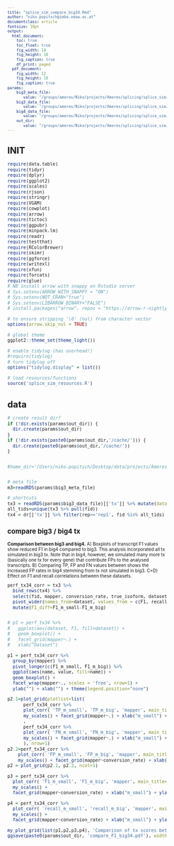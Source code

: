 ```yaml
---
title: "splice_sim_compare_big34.Rmd"
author: "niko.popitsch@imba.oeaw.ac.at"
documentclass: article
fontsize: 10pt
output:
  html_document:
    toc: true
    toc_float: true
    fig_width: 14
    fig_height: 10
    fig_caption: true
    df_print: paged
  pdf_document:
    fig_width: 12
    fig_height: 10
    fig_caption: true
params:
    big3_meta_file:
       value: "/groups/ameres/Niko/projects/Ameres/splicing/splice_sim/splice_sim_paper/replicate_data_big3_kss/meta.rds"
    big3_data_file:
       value: "/groups/ameres/Niko/projects/Ameres/splicing/splice_sim/splice_sim_paper/replicate_data_big3_kss/data.pooled.rds"
    big4_data_file:
       value: "/groups/ameres/Niko/projects/Ameres/splicing/splice_sim/splice_sim_paper/replicate_data_kss/data.pooled.rds"
    out_dir:
       value: "/groups/ameres/Niko/projects/Ameres/splicing/splice_sim/splice_sim_paper/analysis_kss/"
---
```

<style type="text/css">
body, td {
   font-size: 10px;
}
code.r{
  font-size: 10px;
}
pre {
  font-size: 10px
}
div.blue pre { background-color:lightblue; }
div.blue pre.r { background-color:blue; }
</style>

<!--
rmarkdown::render('splice_sim_big34.Rmd', 'html_document')
-->

# INIT

```r
require(data.table)
require(tidyr)
require(dplyr)
require(ggplot2)
require(scales)
require(rjson)
require(stringr)
require(VGAM)
require(cowplot)
require(arrow)
require(tictoc)
require(ggpubr)
require(minpack.lm)
require(readr)
require(testthat)
require(RColorBrewer)
require(skimr)
require(ggforce)
require(writexl)
require(xfun)
require(forcats)
require(glue)
# NB install arrow with snappy on Rstudio server
# Sys.setenv(ARROW_WITH_SNAPPY = "ON")
# Sys.setenv(NOT_CRAN="true")
# Sys.setenv(LIBARROW_BINARY="FALSE")
# install.packages("arrow", repos = "https://arrow-r-nightly.s3.amazonaws.com")

# to ensure stripping '\0' (nul) from character vector
options(arrow.skip_nul = TRUE)

# global theme
ggplot2::theme_set(theme_light())

# enable tidylog (has overhead!)
#require(tidylog)
# turn tidylog off
options("tidylog.display" = list()) 

# load resources/functions
source('splice_sim_resources.R')

```


# data

```r

# create result dir?
if (!dir.exists(params$out_dir)) {
  dir.create(params$out_dir)
} 
if (!dir.exists(paste0(params$out_dir,'/cache/'))) {
  dir.create(paste0(params$out_dir,'/cache/'))
} 


#home_dir='/Users/niko.popitsch/Desktop/data/projects/Ameres/splicing/splice_sim/testruns/big4_slamseq_nf/'


# meta file
m3=readRDS(params$big3_meta_file)

# shortcuts
tx3 = readRDS(params$big3_data_file)[['tx']] %>% mutate(dataset='m_small')
all_tids=unique(tx3 %>% pull(fid))
tx4 = dr[['tx']] %>% filter(rep=='rep1', fid %in% all_tids) %>% mutate(dataset='m_big')


```


## compare big3 / big4 tx


<div class = "blue">
<b>Comparison between big3 and big4.</b>
A) Boxplots of transcript F1 values show reduced F1 in big4 compared to big3. 
This analysis incorporated all tx simulated in big3 tx. Note that in big4, however, we simulated many more tx (basically one tx for every gene) that contribute FPs to the analysed transcripts.
B) Comparing TP, FP and FN values between shows the increased FP rates in big4 stemming from tx not simulated in big3. 
C+D) Effect on F1 and recall correlations between these datasets.
</div>

```r

perf_tx34_corr = tx3 %>% 
  bind_rows(tx4) %>% 
  select(fid, mapper, conversion_rate, true_isoform, dataset, F1=all_F1, recall=all_recall, TP=all_TP, FP=all_FP, FN=all_FN) %>% 
  pivot_wider(names_from=dataset, values_from = c(F1, recall, TP, FP, FN)) %>% 
  mutate(F1_diff=F1_m_small-F1_m_big)


# p1 = perf_tx34 %>% 
#   ggplot(aes(dataset, F1, fill=dataset)) + 
#   geom_boxplot() +
#   facet_grid(mapper~.) +
#   xlab("Dataset")

p1 = perf_tx34_corr %>% 
  group_by(mapper) %>% 
  pivot_longer(c(F1_m_small, F1_m_big)) %>% 
  ggplot(aes(name, value, fill=name)) + 
  geom_boxplot() +
  facet_wrap(mapper~., scales = 'free', nrow=1) + 
  ylab("") + xlab("") + theme(legend.position="none") 

p2.1=plot_grid(plotlist=list(
      perf_tx34_corr %>% 
      plot_corr( 'TP_m_small', 'TP_m_big', 'mapper', main_title='TP ', max_x=NA, xlog=F, show_legend=F, calc_corr=F, draw_diag = T ) +
      my_scales() + facet_grid(mapper~.) + xlab("m_small") + ylab("m_big") + theme(axis.text.x=element_text(size=rel(0.7)))
      ,
      perf_tx34_corr %>% 
      plot_corr( 'FN_m_small', 'FN_m_big', 'mapper', main_title='FN', max_x=NA, xlog=F, show_legend=F, calc_corr=F, draw_diag = T ) +
      my_scales() + facet_grid(mapper~.) + xlab("m_small") + ylab("m_big") + theme(axis.text.x=element_text(size=rel(0.7)))
      ), nrow=1)
p2.2=perf_tx34_corr %>% 
    plot_corr( 'FP_m_small', 'FP_m_big', 'mapper', main_title='FP', max_x=NA, xlog=F, show_legend=F, calc_corr=F, draw_diag = T ) +
    my_scales() + facet_grid(mapper~conversion_rate) + xlab("m_small") + ylab("m_big") + theme(axis.text.x=element_text(size=rel(0.7)))
p2 = plot_grid(p2.1, p2.2, ncol=1)

p3 = perf_tx34_corr %>% 
  plot_corr( 'F1_m_small', 'F1_m_big', 'mapper', main_title='F1', max_x=NA, xlog=F, show_legend=F, calc_corr=T, draw_diag = T ) +
  my_scales() +
  facet_grid(mapper~conversion_rate) + xlab("m_small") + ylab("m_big") + theme(axis.text.x=element_text(size=rel(0.7)))

p4 = perf_tx34_corr %>% 
  plot_corr( 'recall_m_small', 'recall_m_big', 'mapper', main_title='Recall', max_x=NA, xlog=F, show_legend=F, calc_corr=T, draw_diag = T ) +
  my_scales() +
  facet_grid(mapper~conversion_rate) + xlab("m_small") + ylab("m_big") + theme(axis.text.x=element_text(size=rel(0.7)))

my_plot_grid(list(p1,p2,p3,p4), 'Comparison of tx scores between m_small and m_big', labels = T)
ggsave(paste0(params$out_dir, 'compare_F1_big34.pdf'), width=14, height=10)

```